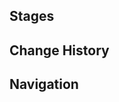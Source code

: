 {{Description|Certified player Chourei, a member of the Maison Gardiennage stationed at Lumidouce Harbor, who is in charge of keeping order there &mdash; a task that her gentler personality sometimes makes tricky. Fortunately, after being told as much by the port master, she found that Genius Invokation TCG was a good (and universally reliable, in her experience!) way to get two parties to sit down at a table to talk. Watching all these matches has also helped make her a qualified player herself.|[[Map]] description}}
{{Genius Invokation TCG Character Stages Intro}}

==Stages==
{{Genius Invokation TCG Stages/Detailed|Chourei}}

==Change History==
{{Change History|4.7}}

==Navigation==
{{Genius Invokation TCG Stages Navbox}}